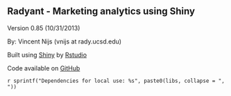 ## Radyant - Marketing analytics using Shiny

Version 0.85 (10/31/2013)

By: Vincent Nijs (vnijs at rady.ucsd.edu)

Built using [Shiny](http://www.rstudio.com/shiny/) by [Rstudio](http://www.rstudio.com/)

Code available on [GitHub](https://github.com/mostly-harmless/radyant)

`r sprintf("Dependencies for local use: %s", paste0(libs, collapse = ", "))`

